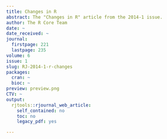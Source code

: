 ```yaml
---
title: Changes in R
abstract: The "Changes in R" article from the 2014-1 issue.
author: The R Core Team
date: ~
date_received: ~
journal:
  firstpage: 221
  lastpage: 235
volume: 6
issue: 1
slug: RJ-2014-1-r-changes
packages:
  cran: ~
  bioc: ~
preview: preview.png
CTV: ~
output:
  rjtools::rjournal_web_article:
    self_contained: no
    toc: no
    legacy_pdf: yes

---
```

